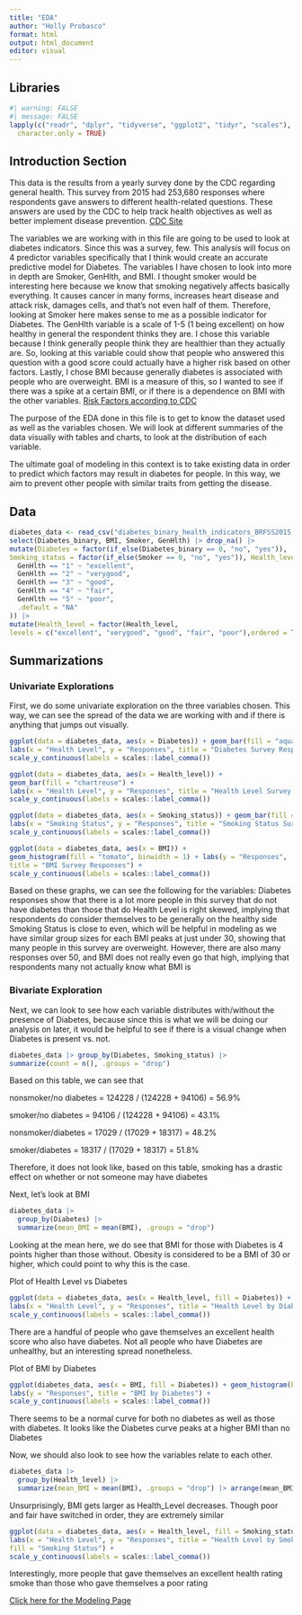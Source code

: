 ```yaml
---
title: "EDA"
author: "Holly Probasco"
format: html
output: html_document
editor: visual
---
```


## Libraries

```r
#| warning: FALSE
#| message: FALSE
lapply(c("readr", "dplyr", "tidyverse", "ggplot2", "tidyr", "scales"), library,
  character.only = TRUE)
```

## Introduction Section

This data is the results from a yearly survey done by the CDC regarding general health. This survey from 2015 had 253,680 responses where respondents gave answers to different health-related questions. These answers are used by the CDC to help track health objectives as well as better implement disease prevention. [CDC Site](https://www.cdc.gov/brfss/about/brfss_faq.htm)

The variables we are working with in this file are going to be used to look at diabetes indicators. Since this was a survey, few. This analysis will focus on 4 predictor variables specifically that I think would create an accurate predictive model for Diabetes. The variables I have chosen to look into more in depth are Smoker, GenHlth, and BMI. I thought smoker would be interesting here because we know that smoking negatively affects basically everything. It causes cancer in many forms, increases heart disease and attack risk, damages cells, and that's not even half of them. Therefore, looking at Smoker here makes sense to me as a possible indicator for Diabetes. The GenHlth variable is a scale of 1-5 (1 being excellent) on how healthy in general the respondent thinks they are. I chose this variable because I think generally people think they are healthier than they actually are. So, looking at this variable could show that people who answered this question with a good score could actually have a higher risk based on other factors. Lastly, I chose BMI because generally diabetes is associated with people who are overweight. BMI is a measure of this, so I wanted to see if there was a spike at a certain BMI, or if there is a dependence on BMI with the other variables. [Risk Factors according to CDC](https://www.cdc.gov/diabetes/risk-factors/?CDC_AAref_Val=https://www.cdc.gov/diabetes/basics/risk-factors.html)

The purpose of the EDA done in this file is to get to know the dataset used as well as the variables chosen. We will look at different summaries of the data visually with tables and charts, to look at the distribution of each variable.

The ultimate goal of modeling in this context is to take existing data in order to predict which factors may result in diabetes for people. In this way, we aim to prevent other people with similar traits from getting the disease.

## Data

```r
diabetes_data <- read_csv("diabetes_binary_health_indicators_BRFSS2015.csv") |> 
select(Diabetes_binary, BMI, Smoker, GenHlth) |> drop_na() |> 
mutate(Diabetes = factor(if_else(Diabetes_binary == 0, "no", "yes")), 
Smoking_status = factor(if_else(Smoker == 0, "no", "yes")), Health_level = case_when(
  GenHlth == "1" ~ "excellent",
  GenHlth == "2" ~ "verygood",
  GenHlth == "3" ~ "good",
  GenHlth == "4" ~ "fair",
  GenHlth == "5" ~ "poor",
  .default = "NA"
)) |> 
mutate(Health_level = factor(Health_level,
levels = c("excellent", "verygood", "good", "fair", "poor"),ordered = TRUE))
```

## Summarizations

### Univariate Explorations

First, we do some univariate exploration on the three variables chosen. This way, we can see the spread of the data we are working with and if there is anything that jumps out visually.

```r
ggplot(data = diabetes_data, aes(x = Diabetes)) + geom_bar(fill = "aquamarine") + 
labs(x = "Health Level", y = "Responses", title = "Diabetes Survey Responses") +
scale_y_continuous(labels = scales::label_comma())

ggplot(data = diabetes_data, aes(x = Health_level)) + 
geom_bar(fill = "chartreuse") + 
labs(x = "Health Level", y = "Responses", title = "Health Level Survey Responses") +
scale_y_continuous(labels = scales::label_comma())

ggplot(data = diabetes_data, aes(x = Smoking_status)) + geom_bar(fill = "orchid") +
labs(x = "Smoking Status", y = "Responses", title = "Smoking Status Survey Responses") +
scale_y_continuous(labels = scales::label_comma())

ggplot(data = diabetes_data, aes(x = BMI)) +
geom_histogram(fill = "tomato", binwidth = 1) + labs(y = "Responses", 
title = "BMI Survey Responses") + 
scale_y_continuous(labels = scales::label_comma())
```

Based on these graphs, we can see the following for the variables: Diabetes responses show that there is a lot more people in this survey that do not have diabetes than those that do Health Level is right skewed, implying that respondents do consider themselves to be generally on the healthy side Smoking Status is close to even, which will be helpful in modeling as we have similar group sizes for each BMI peaks at just under 30, showing that many people in this survey are overweight. However, there are also many responses over 50, and BMI does not really even go that high, implying that respondents many not actually know what BMI is

### Bivariate Exploration

Next, we can look to see how each variable distributes with/without the presence of Diabetes, because since this is what we will be doing our analysis on later, it would be helpful to see if there is a visual change when Diabetes is present vs. not.

```r
diabetes_data |> group_by(Diabetes, Smoking_status) |> 
summarize(count = n(), .groups = "drop")
```

Based on this table, we can see that

nonsmoker/no diabetes = 124228 / (124228 + 94106) = 56.9%

smoker/no diabetes = 94106 / (124228 + 94106) = 43.1%

nonsmoker/diabetes = 17029 / (17029 + 18317) = 48.2%

smoker/diabetes = 18317 / (17029 + 18317) = 51.8%

Therefore, it does not look like, based on this table, smoking has a drastic effect on whether or not someone may have diabetes

Next, let's look at BMI

```r
diabetes_data |>
  group_by(Diabetes) |>
  summarize(mean_BMI = mean(BMI), .groups = "drop")
```

Looking at the mean here, we do see that BMI for those with Diabetes is 4 points higher than those without. Obesity is considered to be a BMI of 30 or higher, which could point to why this is the case.

Plot of Health Level vs Diabetes

```r
ggplot(data = diabetes_data, aes(x = Health_level, fill = Diabetes)) + geom_bar() +
labs(x = "Health Level", y = "Responses", title = "Health Level by Diabetes") +
scale_y_continuous(labels = scales::label_comma())
```

There are a handful of people who gave themselves an excellent health score who also have diabetes. Not all people who have Diabetes are unhealthy, but an interesting spread nonetheless.

Plot of BMI by Diabetes

```r
ggplot(diabetes_data, aes(x = BMI, fill = Diabetes)) + geom_histogram(binwidth = 1) +
labs(y = "Responses", title = "BMI by Diabetes") + 
scale_y_continuous(labels = scales::label_comma())
```

There seems to be a normal curve for both no diabetes as well as those with diabetes. It looks like the Diabetes curve peaks at a higher BMI than no Diabetes

Now, we should also look to see how the variables relate to each other.

```r
diabetes_data |>
  group_by(Health_level) |>
  summarize(mean_BMI = mean(BMI), .groups = "drop") |> arrange(mean_BMI)
```

Unsurprisingly, BMI gets larger as Health_Level decreases. Though poor and fair have switched in order, they are extremely similar

```r
ggplot(data = diabetes_data, aes(x = Health_level, fill = Smoking_status)) + geom_bar() +
labs(x = "Health Level", y = "Responses", title = "Health Level by Smoking Status", 
fill = "Smoking Status") +
scale_y_continuous(labels = scales::label_comma())
```

Interestingly, more people that gave themselves an excellent health rating smoke than those who gave themselves a poor rating

[Click here for the Modeling Page](Modeling.qmd)
